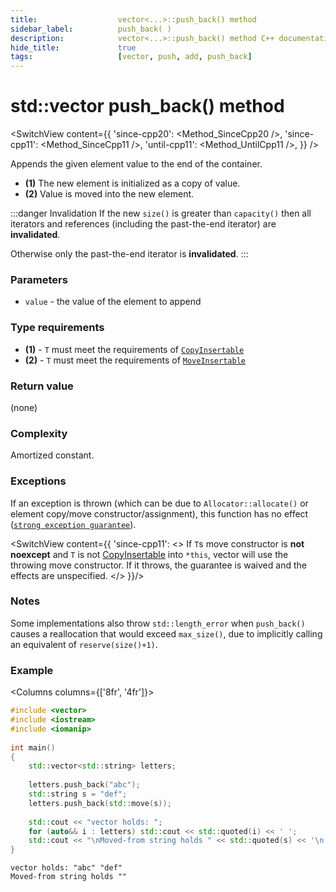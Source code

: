 ```yaml
---
title:					vector<...>::push_back() method
sidebar_label:			push_back( )
description:			vector<...>::push_back() method C++ documentation
hide_title:				true
tags:					[vector, push, add, push_back]
---
```



<!-- Terms -->

<!----------------- Codes ---------------------->

<!-- push_back() -->

# std::vector push_back() method

<SwitchView content={{
    'since-cpp20': <Method_SinceCpp20 />,
    'since-cpp11': <Method_SinceCpp11 />,
    'until-cpp11': <Method_UntilCpp11 />,
}} />

Appends the given element value to the end of the container.

 - **(1)** The new element is initialized as a copy of value.
 - **(2)** Value is moved into the new element.

:::danger Invalidation
If the new `size()` is greater than `capacity()` then all iterators and references (including the past-the-end iterator) are **invalidated**.

Otherwise only the past-the-end iterator is **invalidated**.
:::

<!-- todo emplace_back vs push_back -->

### Parameters

 - `value` - the value of the element to append
 
### Type requirements
 
 - **(1)** - `T` must meet the requirements of [`CopyInsertable`](/docs/named_req/CopyInsertable)
 - **(2)** - `T` must meet the requirements of [`MoveInsertable`](/docs/named_req/MoveInsertable)

### Return value

(none)

### Complexity

<!-- TODO amortized tooltip -->
Amortized constant.

### Exceptions

<!-- TODO add a link here -->
If an exception is thrown (which can be due to `Allocator::allocate()` or element copy/move constructor/assignment), this function has no effect ([`strong exception guarantee`](#)).

<SwitchView content={{
    'since-cpp11': <>
        If <code>T</code>s move constructor is <b>not noexcept</b> and <code>T</code> is not <a href="/docs/named_req/CopyInsertable">CopyInsertable</a> into <code>*this</code>,
        vector will use the throwing move constructor. If it throws, the guarantee is waived and the effects are unspecified.
    </>
    }}/>

### Notes

Some implementations also throw `std::length_error` when `push_back()` causes a reallocation that would exceed `max_size()`, due to implicitly calling an equivalent of `reserve(size()+1)`.

### Example

<Columns columns={['8fr', '4fr']}>
<div>

```cpp title='Main.cpp' showLineNumbers
#include <vector>
#include <iostream>
#include <iomanip>
 
int main()
{
    std::vector<std::string> letters;
 
    letters.push_back("abc");
    std::string s = "def";
    letters.push_back(std::move(s));
 
    std::cout << "vector holds: ";
    for (auto&& i : letters) std::cout << std::quoted(i) << ' ';
    std::cout << "\nMoved-from string holds " << std::quoted(s) << '\n';
}
```

</div>
<div>

```plaintext title="Possible output"
vector holds: "abc" "def" 
Moved-from string holds ""
```

</div>
</Columns>

